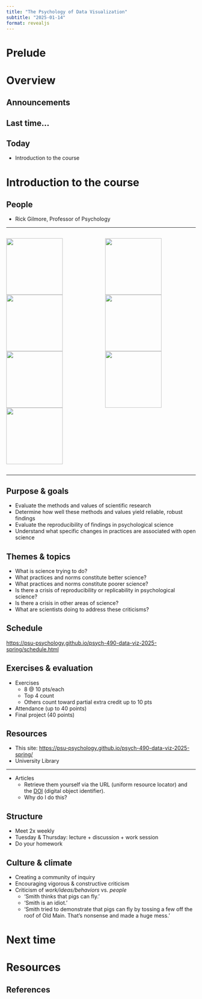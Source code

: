 ```yaml
---
title: "The Psychology of Data Visualization"
subtitle: "2025-01-14"
format: revealjs
---
```


# Prelude

# Overview

## Announcements

## Last time...

## Today

- Introduction to the course

# Introduction to the course

## People

- Rick Gilmore, Professor of Psychology

---

<!-- Gilmore photo biography -->

:::: {.columns}
::: {.column width=50%}
![](https://upload.wikimedia.org/wikipedia/commons/thumb/0/0b/DenverCP.JPG/266px-DenverCP.JPG){height=150px}
![](http://watson.brown.edu/ds/sites/all/themes/ds/img/header/brown_large.png){height=150px}
![](https://images.unsplash.com/photo-1617581629397-a72507c3de9e?ixlib=rb-1.2.1&ixid=MnwxMjA3fDB8MHxzZWFyY2h8MXx8d2FzaGluZ3RvbiUyMGRjfGVufDB8fDB8fA%3D%3D&auto=format&fit=crop&w=900&q=60"){height=150px}
![](https://banner2.cleanpng.com/20180623/uk/kisspng-carnegie-mellon-university-in-qatar-carnegie-mello-5b2e03c049ac30.3609480215297422723018.jpg){height=150px}
:::
::: {.column width=50%}
![](../include/img/sleic.png){height=150px}
![](https://nyu.databrary.org/web/images/logo/databrary-nav.svg){height=150px}
![](https://www.play-project.org/img/PLAY-logo.png){height=150px}

:::
::::

---

## Purpose & goals

::: {.incremental}
- Evaluate the methods and values of scientific research
- Determine how well these methods and values yield reliable, robust findings
- Evaluate the reproducibility of findings in psychological science
- Understand what specific changes in practices are associated with open science
:::

## Themes & topics

::: {.incremental}
- What is science trying to do?
- What practices and norms constitute better science? 
- What practices and norms constitute poorer science?
- Is there a crisis of reproducibility or replicability in psychological science?
- Is there a crisis in other areas of science?
- What are scientists doing to address these criticisms?
:::

## Schedule

<https://psu-psychology.github.io/psych-490-data-viz-2025-spring/schedule.html>

## Exercises & evaluation

- Exercises
  - 8 @ 10 pts/each
  - Top 4 count
  - Others count toward partial extra credit up to 10 pts
- Attendance (up to 40 points)
- Final project (40 points)

## Resources

- This site: <https://psu-psychology.github.io/psych-490-data-viz-2025-spring/>
<!-- - [Canvas](https://psu.instructure.com/courses/2280122) -->
- University Library

---

- Articles
  - Retrieve them yourself via the URL (uniform resource locator) and the [DOI](https://www.doi.org) (digital object identifier).
  - Why do I do this?
    
## Structure

- Meet 2x weekly
- Tuesday & Thursday: lecture + discussion + work session
- Do your homework

## Culture & climate

- Creating a community of inquiry
- Encouraging vigorous & constructive criticism
- Criticism of *work/ideas/behaviors* vs. *people*
  - 'Smith thinks that pigs can fly.'
  - 'Smith is an idiot.'
  - 'Smith tried to demonstrate that pigs can fly by tossing a few off the 
  roof of Old Main. That's nonsense and made a huge mess.'

# Next time

# Resources

## References
